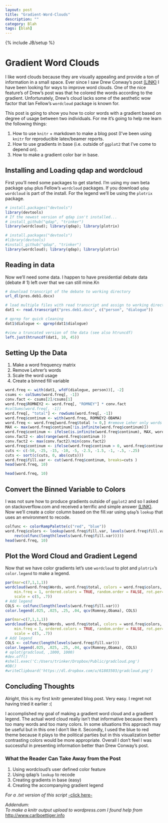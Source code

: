 ```yaml
---
layout: post
title: "Gradient-Word-Clouds"
description: ""
category: Blah
tags: [blah]
---
```

{% include JB/setup %}

Gradient Word Clouds
========================================================

I like word clouds because they are visually appealing and provide a ton of information in a small space.  Ever since I saw Drew Conway's post [(LINK)](http://www.drewconway.com/zia/?p=2624) I have been looking for ways to improve word clouds.  One of the nice feature's of Drew's post was that he colored the words according to the gradient.  Unfortunately, Drew's cloud lacks some of the aesthetic wow factor that Ian Fellow's `wordcloud` package is known for.

This post is going to show you how to color words with a gradient based on degree of usage between two individuals.  For me it's going to help me learn the following things:

1. How to use `knitr` + markdown to make a blog post (I've been using `knitr` for reproducible latex/beamer reports.
2. How to use gradients in base (i.e. outside of `ggplot2` that I've come to depend on).
3. How to make a gradient color bar in base.

Installing and Loading qdap and wordcloud
-------------------------
First you'll need some packages to get started.  I'm using my own beta package `qdap` plus Fellow's `wordcloud` packages.  If you download `qdap` `wordcloud` is part of the install.  For the legend we'll be using the `plotrix` package.

```r
# install.packages("devtools")   
library(devtools)    
# If the newest version of qdap isn't installed...
# install_github("qdap", "trinker")   
library(wordcloud); library(qdap); library(plotrix)
```

```r
# install.packages("devtools")   
#library(devtools)    
#install_github("qdap", "trinker")   
library(wordcloud); library(qdap); library(plotrix)
```

Reading in data
-------------------------
Now we'll need some data.  I happen to have presidential debate data (debate # 1) left over that we can still mine.Kn
```r
# download transcript of the debate to working directory
url_dl(pres.deb1.docx)   

# load multiple files with read transcript and assign to working directory
dat1 <- read.transcript("pres.deb1.docx", c("person", "dialogue"))

# qprep for quick cleaning
dat1$dialogue <- qprep(dat1$dialogue)

#view a truncated version of the data (see also htruncdf)
left.just(htruncdf(dat1, 10, 45))
```

Setting Up the Data
-------------------------
1. Make a word frequency matrix 
2. Remove Lehrer's words
3. Scale the word usage
4. Create a binned fill variable
```r
word.freq <- with(dat1, wfdf(dialogue, person))[, -2]
csums <- colSums(word.freq[, -1])
conv.fact <- csums[2]/csums[1]
word.freq$ROMNEY2 <- word.freq[, "ROMNEY"] * conv.fact
#colSums(word.freq[, -1])
word.freq[, "total"] <- rowSums(word.freq[, -1])
word.freq$continum <- with(word.freq, ROMNEY2-OBAMA)
word.freq <- word.freq[word.freq$total != 0,] #remove Leher only words
MAX <- max(word.freq$continum[!is.infinite(word.freq$continum)])
word.freq$continum <- ifelse(is.infinite(word.freq$continum), MAX, word.freq$continum)
conv.fact2 <- abs(range(word.freq$continum ))
conv.fact2 <- max(conv.fact2)/min(conv.fact2)
word.freq$continum <- ifelse(word.freq$continum > 0, word.freq$continum * conv.fact2, word.freq$continum)
cuts <- c(-50, -25, -15, -10, -5, -2.5, -1.5, -1, -.5, -.25)
cuts <- sort(c(cuts, 0, abs(cuts)))
word.freq$fill.var <- cut(word.freq$continum, breaks=cuts )
head(word.freq, 10)
```

```r
head(word.freq, 10)
```

Convert the Binned Variable to Colors
-------------------------
I was not sure how to produce gradients outside of `ggplot2` and so I asked on stackoverflow.com and received a terrific and simple answer [(LINK)](http://stackoverflow.com/questions/13353213/gradient-of-n-colors-ranging-from-color-1-and-color-2#comment18225943_13353213).  Now we'll create a color column based on the fill.var using `qdap`'s `lookup` that uses an environment to recode.

```r
colfunc <- colorRampPalette(c("red", "blue"))
word.freq$colors <- lookup(word.freq$fill.var, levels(word.freq$fill.var), 
    rev(colfunc(length(levels(word.freq$fill.var)))))
head(word.freq, 10)
```

Plot the Word Cloud and Gradient Legend
-------------------------    
Now that we have color gradients let's use `wordcloud` to plot and `plotrix`'s `color.legend` to make a legend.
```r
par(mar=c(7,1,1,1))
wordcloud(word.freq$Words, word.freq$total, colors = word.freq$colors, 
    min.freq = 1, ordered.colors = TRUE, random.order = FALSE, rot.per=0, 
    scale = c(5, .7))
# Add legend
COLS <- colfunc(length(levels(word.freq$fill.var)))
color.legend(.025, .025, .25, .04, qcv(Romney,Obama), COLS)
```


```r
par(mar=c(7,1,1,1))
wordcloud(word.freq$Words, word.freq$total, colors = word.freq$colors, 
    min.freq = 1, ordered.colors = TRUE, random.order = FALSE, rot.per=0, 
    scale = c(5, .7))
# Add legend
COLS <- colfunc(length(levels(word.freq$fill.var)))
color.legend(.025, .025, .25, .04, qcv(Romney,Obama), COLS)
# oplot(gradcloud, ,1000, 1000)
#dev.off()
#shell.exec('C:/Users/trinker/Dropbox/Public/gradcloud.png')
#DB()
#writeClipboard('https://dl.dropbox.com/u/61803503/gradcloud.png')
```

Concluding Thoughts
-------------------------
Alright, this is my first knitr generated blog post.  Very easy.  I regret not having tried it earlier :(

I accomplished my goal of making a gradient word cloud and a gradient legend.  The actual word cloud really isn't that informative because there's too many words and too many colors.  In some situations this approach may be useful but in this one I don't like it.  Secondly, I used the blue to red theme because it plays to the political parties but in this visualization better contrasting colors would be more appropriate.  Overall I don't feel I was successful in presenting information better than Drew Conway's post.

### What the Reader Can Take Away from the Post

1. Using wordcloud's user defined color feature
2. Using qdap's `lookup` to recode
3. Creating gradients in base (easy)
4. Creating the accompanying gradient legend

*For a .txt version of this script* [-click here-](https://dl.dropbox.com/u/61803503/gradient_wordcloud.txt)

*Addendum:   
To make a knitr output upload to wordpress.com I found help from* [http://www.carlboettiger.info](http://www.carlboettiger.info/2012/02/28/knitr-with-flickr-and-wordpress.html)




